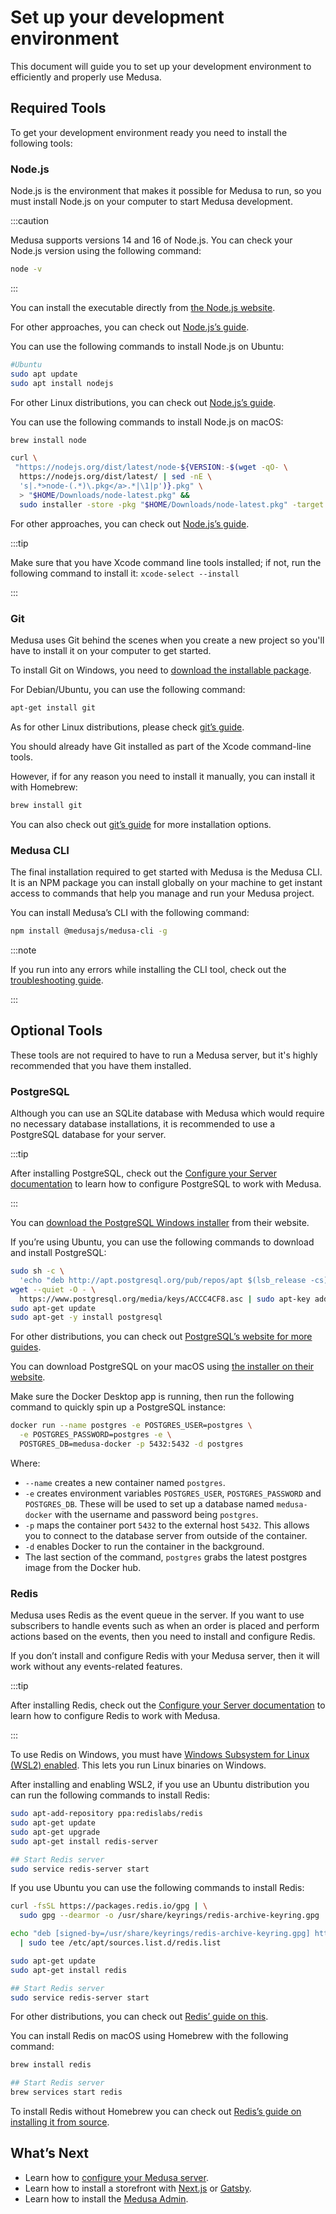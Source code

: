 
# Set up your development environment

This document will guide you to set up your development environment to efficiently and properly use Medusa.

## Required Tools

To get your development environment ready you need to install the following tools:

### Node.js

Node.js is the environment that makes it possible for Medusa to run, so you must install Node.js on your computer to start Medusa development.

:::caution

Medusa supports versions 14 and 16 of Node.js. You can check your Node.js version using the following command:

```bash noReport noHeader
node -v
```

:::

<Tabs groupId="operating-systems" wrapperClassName={styles.osTabs}>
<TabItem value="windows" label="Windows" default>

You can install the executable directly from [the Node.js website](https://nodejs.org/en/#home-downloadhead).

For other approaches, you can check out [Node.js’s guide](https://nodejs.org/en/download/package-manager/#windows-1).

</TabItem>
<TabItem value="linux" label="Linux">

You can use the following commands to install Node.js on Ubuntu:

```bash
#Ubuntu
sudo apt update
sudo apt install nodejs
```

For other Linux distributions, you can check out [Node.js’s guide](https://nodejs.org/en/download/package-manager/).

</TabItem>
<TabItem value="macos" label="macOS">

You can use the following commands to install Node.js on macOS:

<Tabs groupId="homebrew" wrapperClassName='code-tabs'>
<TabItem value="homebrew" label="Homebrew">

```bash
brew install node
```

</TabItem>
<TabItem value="no-homebrew" label="Without Homebrew">

```bash
curl \
 "https://nodejs.org/dist/latest/node-${VERSION:-$(wget -qO- \
  https://nodejs.org/dist/latest/ | sed -nE \ 
  's|.*>node-(.*)\.pkg</a>.*|\1|p')}.pkg" \
  > "$HOME/Downloads/node-latest.pkg" && 
  sudo installer -store -pkg "$HOME/Downloads/node-latest.pkg" -target "/"
```

</TabItem>
</Tabs>

For other approaches, you can check out [Node.js’s guide](https://nodejs.org/en/download/package-manager/#macos).

:::tip

Make sure that you have Xcode command line tools installed; if not,  run the following command to install it: `xcode-select --install`

:::
</TabItem>
</Tabs>

### Git

Medusa uses Git behind the scenes when you create a new project so you'll have to install it on your computer to get started.

<Tabs groupId="operating-systems" wrapperClassName={styles.osTabs}>
<TabItem value="windows" label="Windows" default>

To install Git on Windows, you need to [download the installable package](https://git-scm.com/download/win).

</TabItem>
<TabItem value="linux" label="Linux">

For Debian/Ubuntu, you can use the following command:

```bash
apt-get install git
```

As for other Linux distributions, please check [git’s guide](https://git-scm.com/download/linux).

</TabItem>
<TabItem value="macos" label="macOS">

You should already have Git installed as part of the Xcode command-line tools.

However, if for any reason you need to install it manually, you can install it with Homebrew:

```bash
brew install git
```

You can also check out [git’s guide](https://git-scm.com/download/mac) for more installation options.

</TabItem>
</Tabs>

### Medusa CLI

The final installation required to get started with Medusa is the Medusa CLI. It is an NPM package you can install globally on your machine to get instant access to commands that help you manage and run your Medusa project.

You can install Medusa’s CLI with the following command:

```bash npm2yarn noReport noHeader
npm install @medusajs/medusa-cli -g
```

:::note

If you run into any errors while installing the CLI tool, check out the [troubleshooting guide](../troubleshooting/cli-installation-errors.mdx).

:::

## Optional Tools

These tools are not required to have to run a Medusa server, but it's highly recommended that you have them installed.

### PostgreSQL

Although you can use an SQLite database with Medusa which would require no necessary database installations, it is recommended to use a PostgreSQL database for your server.

:::tip

After installing PostgreSQL, check out the [Configure your Server documentation](../usage/configurations.md#postgresql-configurations) to learn how to configure PostgreSQL to work with Medusa.

:::

<Tabs groupId="operating-systems" wrapperClassName={styles.osTabs}>
<TabItem value="windows" label="Windows">

You can [download the PostgreSQL Windows installer](https://www.postgresql.org/download/windows/) from their website.

</TabItem>
<TabItem value="linux" label="Linux">

If you’re using Ubuntu, you can use the following commands to download and install PostgreSQL:

```bash
sudo sh -c \
  'echo "deb http://apt.postgresql.org/pub/repos/apt $(lsb_release -cs)-pgdg main" > /etc/apt/sources.list.d/pgdg.list'
wget --quiet -O - \
  https://www.postgresql.org/media/keys/ACCC4CF8.asc | sudo apt-key add -
sudo apt-get update
sudo apt-get -y install postgresql
```

For other distributions, you can check out [PostgreSQL’s website for more guides](https://www.postgresql.org/download/linux/).

</TabItem>
<TabItem value="macos" label="macOS">

You can download PostgreSQL on your macOS using [the installer on their website](https://www.postgresql.org/download/macosx/).

</TabItem>
<TabItem value="docker" label="Docker">

Make sure the Docker Desktop app is running, then run the following command to quickly spin up a PostgreSQL instance:

```bash
docker run --name postgres -e POSTGRES_USER=postgres \
  -e POSTGRES_PASSWORD=postgres -e \
  POSTGRES_DB=medusa-docker -p 5432:5432 -d postgres
```

Where:

- `--name` creates a new container named `postgres`.
- `-e` creates environment variables `POSTGRES_USER`, `POSTGRES_PASSWORD` and `POSTGRES_DB`. These will be used to set up a database named `medusa-docker` with the username and password being `postgres`.
- `-p` maps the container port `5432` to the external host `5432`. This allows you to connect to the database server from outside of the container.
- `-d` enables Docker to run the container in the background.
- The last section of the command, `postgres` grabs the latest postgres image from the Docker hub.

</TabItem>
</Tabs>

### Redis

Medusa uses Redis as the event queue in the server. If you want to use subscribers to handle events such as when an order is placed and perform actions based on the events, then you need to install and configure Redis.

If you don’t install and configure Redis with your Medusa server, then it will work without any events-related features.

:::tip

After installing Redis, check out the [Configure your Server documentation](../usage/configurations.md#redis) to learn how to configure Redis to work with Medusa.

:::

<Tabs groupId="operating-systems" wrapperClassName={styles.osTabs}>
<TabItem value="windows" label="Windows">

To use Redis on Windows, you must have [Windows Subsystem for Linux (WSL2) enabled](https://docs.microsoft.com/en-us/windows/wsl/install). This lets you run Linux binaries on Windows.

After installing and enabling WSL2, if you use an Ubuntu distribution you can run the following commands to install Redis:

```bash
sudo apt-add-repository ppa:redislabs/redis
sudo apt-get update
sudo apt-get upgrade
sudo apt-get install redis-server

## Start Redis server
sudo service redis-server start
```

</TabItem>
<TabItem value="linux" label="Linux">

If you use Ubuntu you can use the following commands to install Redis:

```bash
curl -fsSL https://packages.redis.io/gpg | \
  sudo gpg --dearmor -o /usr/share/keyrings/redis-archive-keyring.gpg

echo "deb [signed-by=/usr/share/keyrings/redis-archive-keyring.gpg] https://packages.redis.io/deb $(lsb_release -cs) main" \
  | sudo tee /etc/apt/sources.list.d/redis.list

sudo apt-get update
sudo apt-get install redis

## Start Redis server
sudo service redis-server start
```

For other distributions, you can check out [Redis’ guide on this](https://redis.io/docs/getting-started/installation/install-redis-on-linux/).

</TabItem>
<TabItem value="macos" label="macOS">

You can install Redis on macOS using Homebrew with the following command:

```bash
brew install redis

## Start Redis server
brew services start redis
```

To install Redis without Homebrew you can check out [Redis’s guide on installing it from source](https://redis.io/docs/getting-started/installation/install-redis-from-source/).

</TabItem>
</Tabs>

## What’s Next

- Learn how to [configure your Medusa server](../usage/configurations.md).
- Learn how to install a storefront with [Next.js](../starters/nextjs-medusa-starter.md) or [Gatsby](./../starters/gatsby-medusa-starter.md).
- Learn how to install the [Medusa Admin](../admin/quickstart.md).
